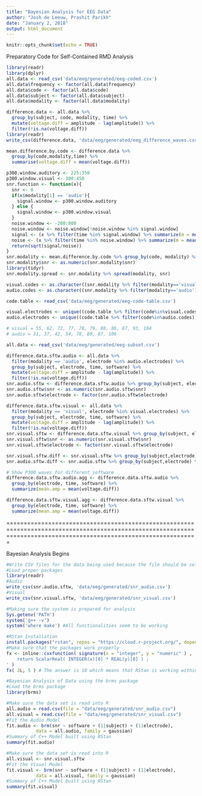 ```yaml
---
title: "Bayesian Analysis for EEG Data"
author: "Josh de Leeuw, Prashit Parikh"
date: "January 2, 2018"
output: html_document
---
```


```r
knitr::opts_chunk$set(echo = TRUE)
```

Preparatory Code for Self-Contained RMD Analysis

```r
library(readr)
library(dplyr)
all.data <- read_csv('data/eeg/generated/eeg-coded.csv')
all.data$frequency <- factor(all.data$frequency)
all.data$code <- factor(all.data$code)
all.data$subject <- factor(all.data$subject)
all.data$modality <- factor(all.data$modality)
```

```r
difference.data <- all.data %>%
  group_by(subject, code, modality, time) %>%
  mutate(voltage.diff = amplitude - lag(amplitude)) %>%
  filter(!is.na(voltage.diff))
library(readr)
write_csv(difference.data, 'data/eeg/generated/eeg_difference_waves.csv')

mean.difference.by.code <- difference.data %>%
  group_by(code,modality,time) %>%
  summarise(voltage.diff = mean(voltage.diff))
```

```r
p300.window.auditory <- 225:350
p300.window.visual <- 300:450
snr.function <- function(x){
  snr <- 0
  if(x$modality[1] == 'audio'){
    signal.window <- p300.window.auditory
  } else {
    signal.window <- p300.window.visual
  }
  noise.window <- -200:800
  noise.window <- noise.window[!noise.window %in% signal.window]
  signal <- (x %>% filter(time %in% signal.window) %>% summarize(m = mean(voltage.diff^2)))$m[1]
  noise <- (x %>% filter(time %in% noise.window) %>% summarize(m = mean(voltage.diff^2)))$m[1]
  return(sqrt(signal/noise))
}
snr.modality <- mean.difference.by.code %>% group_by(code, modality) %>% do(snr = snr.function(.))
snr.modality$snr <- as.numeric(snr.modality$snr)
library(tidyr)
snr.modality.spread <- snr.modality %>% spread(modality, snr)
```

```r
visual.codes <- as.character((snr.modality %>% filter(modality=='visual') %>% group_by(modality) %>% top_n(n=12, w=snr))$code)
audio.codes <- as.character((snr.modality %>% filter(modality=='audio') %>% group_by(modality) %>% top_n(n=12, w=snr))$code)

code.table <- read_csv('data/eeg/generated/eeg-code-table.csv')

visual.electrodes <- unique((code.table %>% filter(code%in%visual.codes))$el)
audio.electrodes <- unique((code.table %>% filter(code%in%audio.codes))$el)

# visual = 55, 62, 72, 77, 78, 79, 80, 86, 87, 93, 104
# audio = 31, 37, 42, 54, 78, 80, 87, 106
```

```r
all.data <- read_csv('data/eeg/generated/eeg-subset.csv')

difference.data.sftw.audio <- all.data %>% 
  filter(modality == 'audio', electrode %in% audio.electrodes) %>% 
  group_by(subject, electrode, time, software) %>% 
  mutate(voltage.diff = amplitude - lag(amplitude)) %>% 
  filter(!is.na(voltage.diff))
snr.audio.sftw <- difference.data.sftw.audio %>% group_by(subject, electrode, software) %>% do(snr = snr.function(.))
snr.audio.sftw$snr <- as.numeric(snr.audio.sftw$snr)
snr.audio.sftw$electrode <- factor(snr.audio.sftw$electrode)

difference.data.sftw.visual <- all.data %>% 
  filter(modality == 'visual', electrode %in% visual.electrodes) %>% 
  group_by(subject, electrode, time, software) %>% 
  mutate(voltage.diff = amplitude - lag(amplitude)) %>% 
  filter(!is.na(voltage.diff))
snr.visual.sftw <- difference.data.sftw.visual %>% group_by(subject, electrode, software) %>% do(snr = snr.function(.))
snr.visual.sftw$snr <- as.numeric(snr.visual.sftw$snr)
snr.visual.sftw$electrode <- factor(snr.visual.sftw$electrode)

snr.visual.sftw.diff <- snr.visual.sftw %>% group_by(subject,electrode) %>% mutate(snr.diff = snr - lag(snr)) %>% filter(!is.na(snr.diff))
snr.audio.sftw.diff <- snr.audio.sftw %>% group_by(subject,electrode) %>% mutate(snr.diff = snr - lag(snr)) %>% filter(!is.na(snr.diff))
```

```r
# Show P300 waves for different software
difference.data.sftw.audio.agg <- difference.data.sftw.audio %>%
  group_by(electrode, time, software) %>%
  summarize(mean.amp = mean(voltage.diff))

difference.data.sftw.visual.agg <- difference.data.sftw.visual %>%
  group_by(electrode, time, software) %>%
  summarize(mean.amp = mean(voltage.diff))
```

===================================================================================================================================================================

Bayesian Analysis Begins

```r
#Write CSV files for the data being used because the file should be self-contained 
#Load proper packages
library(readr)
#Audio
write_csv(snr.audio.sftw, 'data/eeg/generated/snr_audio.csv')
#Visual
write_csv(snr.visual.sftw, 'data/eeg/generated/snr_visual.csv')
```

```r
#Making sure the system is prepared for analysis
Sys.getenv('PATH')
system('g++ -v')
system('where make') #All functionalities seem to be working
```

```r
#RStan Installation
install.packages("rstan", repos = "https://cloud.r-project.org/", dependencies=TRUE)
#Make sure that the packages work properly
fx <- inline::cxxfunction( signature(x = "integer", y = "numeric" ) , '
	return ScalarReal( INTEGER(x)[0] * REAL(y)[0] ) ;
' )
fx( 2L, 5 ) # The answer is 10 which means that RStan is working within R
```

```r
#Bayesian Analysis of Data using the brms package
#Load the brms package
library(brms)

#Make sure the data set is read into R
all.audio = read.csv(file = "data/eeg/generated/snr_audio.csv")
all.visual = read.csv(file = "data/eeg/generated/snr_visual.csv")
#Fit the Audio Model
fit.audio <- brm(snr ~ software + (1|subject) + (1|electrode), 
           data = all.audio, family = gaussian)
#Summary of C++ Model built using RStan
summary(fit.audio)

#Make sure the data set is read into R
all.visual <- snr.visual.sftw
#Fit the Visual Model
fit.visual <- brm(snr ~ software + (1|subject) + (1|electrode), 
           data = all.visual, family = gaussian)
#Summary of C++ Model built using RStan
summary(fit.visual)
```
